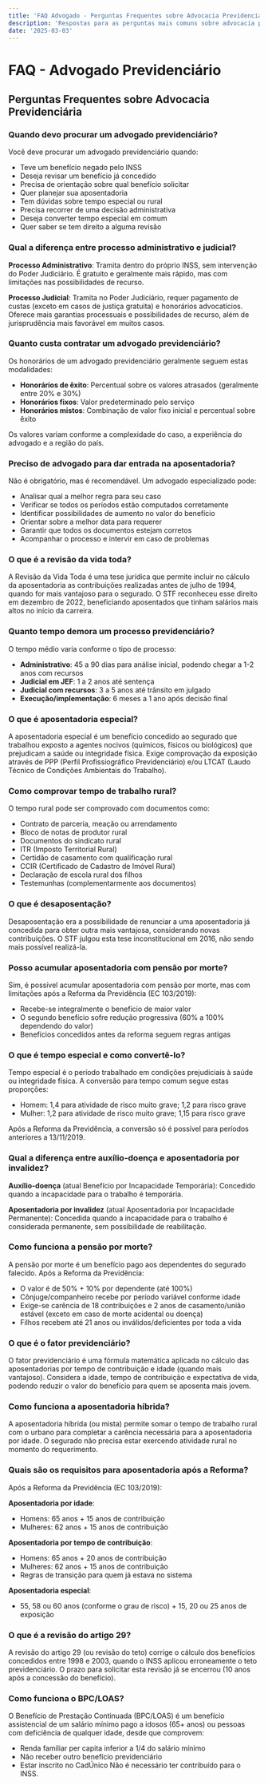 ```yaml
---
title: 'FAQ Advogado - Perguntas Frequentes sobre Advocacia Previdenciária'
description: 'Respostas para as perguntas mais comuns sobre advocacia previdenciária, processos judiciais e administrativos junto ao INSS.'
date: '2025-03-03'
---
```


# FAQ - Advogado Previdenciário

## Perguntas Frequentes sobre Advocacia Previdenciária

### Quando devo procurar um advogado previdenciário?
Você deve procurar um advogado previdenciário quando:
- Teve um benefício negado pelo INSS
- Deseja revisar um benefício já concedido
- Precisa de orientação sobre qual benefício solicitar
- Quer planejar sua aposentadoria
- Tem dúvidas sobre tempo especial ou rural
- Precisa recorrer de uma decisão administrativa
- Deseja converter tempo especial em comum
- Quer saber se tem direito a alguma revisão

### Qual a diferença entre processo administrativo e judicial?
**Processo Administrativo**: Tramita dentro do próprio INSS, sem intervenção do Poder Judiciário. É gratuito e geralmente mais rápido, mas com limitações nas possibilidades de recurso.

**Processo Judicial**: Tramita no Poder Judiciário, requer pagamento de custas (exceto em casos de justiça gratuita) e honorários advocatícios. Oferece mais garantias processuais e possibilidades de recurso, além de jurisprudência mais favorável em muitos casos.

### Quanto custa contratar um advogado previdenciário?
Os honorários de um advogado previdenciário geralmente seguem estas modalidades:
- **Honorários de êxito**: Percentual sobre os valores atrasados (geralmente entre 20% e 30%)
- **Honorários fixos**: Valor predeterminado pelo serviço
- **Honorários mistos**: Combinação de valor fixo inicial e percentual sobre êxito

Os valores variam conforme a complexidade do caso, a experiência do advogado e a região do país.

### Preciso de advogado para dar entrada na aposentadoria?
Não é obrigatório, mas é recomendável. Um advogado especializado pode:
- Analisar qual a melhor regra para seu caso
- Verificar se todos os períodos estão computados corretamente
- Identificar possibilidades de aumento no valor do benefício
- Orientar sobre a melhor data para requerer
- Garantir que todos os documentos estejam corretos
- Acompanhar o processo e intervir em caso de problemas

### O que é a revisão da vida toda?
A Revisão da Vida Toda é uma tese jurídica que permite incluir no cálculo da aposentadoria as contribuições realizadas antes de julho de 1994, quando for mais vantajoso para o segurado. O STF reconheceu esse direito em dezembro de 2022, beneficiando aposentados que tinham salários mais altos no início da carreira.

### Quanto tempo demora um processo previdenciário?
O tempo médio varia conforme o tipo de processo:
- **Administrativo**: 45 a 90 dias para análise inicial, podendo chegar a 1-2 anos com recursos
- **Judicial em JEF**: 1 a 2 anos até sentença
- **Judicial com recursos**: 3 a 5 anos até trânsito em julgado
- **Execução/implementação**: 6 meses a 1 ano após decisão final

### O que é aposentadoria especial?
A aposentadoria especial é um benefício concedido ao segurado que trabalhou exposto a agentes nocivos (químicos, físicos ou biológicos) que prejudicam a saúde ou integridade física. Exige comprovação da exposição através de PPP (Perfil Profissiográfico Previdenciário) e/ou LTCAT (Laudo Técnico de Condições Ambientais do Trabalho).

### Como comprovar tempo de trabalho rural?
O tempo rural pode ser comprovado com documentos como:
- Contrato de parceria, meação ou arrendamento
- Bloco de notas de produtor rural
- Documentos do sindicato rural
- ITR (Imposto Territorial Rural)
- Certidão de casamento com qualificação rural
- CCIR (Certificado de Cadastro de Imóvel Rural)
- Declaração de escola rural dos filhos
- Testemunhas (complementarmente aos documentos)

### O que é desaposentação?
Desaposentação era a possibilidade de renunciar a uma aposentadoria já concedida para obter outra mais vantajosa, considerando novas contribuições. O STF julgou esta tese inconstitucional em 2016, não sendo mais possível realizá-la.

### Posso acumular aposentadoria com pensão por morte?
Sim, é possível acumular aposentadoria com pensão por morte, mas com limitações após a Reforma da Previdência (EC 103/2019):
- Recebe-se integralmente o benefício de maior valor
- O segundo benefício sofre redução progressiva (60% a 100% dependendo do valor)
- Benefícios concedidos antes da reforma seguem regras antigas

### O que é tempo especial e como convertê-lo?
Tempo especial é o período trabalhado em condições prejudiciais à saúde ou integridade física. A conversão para tempo comum segue estas proporções:
- Homem: 1,4 para atividade de risco muito grave; 1,2 para risco grave
- Mulher: 1,2 para atividade de risco muito grave; 1,15 para risco grave

Após a Reforma da Previdência, a conversão só é possível para períodos anteriores a 13/11/2019.

### Qual a diferença entre auxílio-doença e aposentadoria por invalidez?
**Auxílio-doença** (atual Benefício por Incapacidade Temporária): Concedido quando a incapacidade para o trabalho é temporária.

**Aposentadoria por invalidez** (atual Aposentadoria por Incapacidade Permanente): Concedida quando a incapacidade para o trabalho é considerada permanente, sem possibilidade de reabilitação.

### Como funciona a pensão por morte?
A pensão por morte é um benefício pago aos dependentes do segurado falecido. Após a Reforma da Previdência:
- O valor é de 50% + 10% por dependente (até 100%)
- Cônjuge/companheiro recebe por período variável conforme idade
- Exige-se carência de 18 contribuições e 2 anos de casamento/união estável (exceto em caso de morte acidental ou doença)
- Filhos recebem até 21 anos ou inválidos/deficientes por toda a vida

### O que é o fator previdenciário?
O fator previdenciário é uma fórmula matemática aplicada no cálculo das aposentadorias por tempo de contribuição e idade (quando mais vantajoso). Considera a idade, tempo de contribuição e expectativa de vida, podendo reduzir o valor do benefício para quem se aposenta mais jovem.

### Como funciona a aposentadoria híbrida?
A aposentadoria híbrida (ou mista) permite somar o tempo de trabalho rural com o urbano para completar a carência necessária para a aposentadoria por idade. O segurado não precisa estar exercendo atividade rural no momento do requerimento.

### Quais são os requisitos para aposentadoria após a Reforma?
Após a Reforma da Previdência (EC 103/2019):

**Aposentadoria por idade**:
- Homens: 65 anos + 15 anos de contribuição
- Mulheres: 62 anos + 15 anos de contribuição

**Aposentadoria por tempo de contribuição**:
- Homens: 65 anos + 20 anos de contribuição
- Mulheres: 62 anos + 15 anos de contribuição
- Regras de transição para quem já estava no sistema

**Aposentadoria especial**:
- 55, 58 ou 60 anos (conforme o grau de risco) + 15, 20 ou 25 anos de exposição

### O que é a revisão do artigo 29?
A revisão do artigo 29 (ou revisão do teto) corrige o cálculo dos benefícios concedidos entre 1998 e 2003, quando o INSS aplicou erroneamente o teto previdenciário. O prazo para solicitar esta revisão já se encerrou (10 anos após a concessão do benefício).

### Como funciona o BPC/LOAS?
O Benefício de Prestação Continuada (BPC/LOAS) é um benefício assistencial de um salário mínimo pago a idosos (65+ anos) ou pessoas com deficiência de qualquer idade, desde que comprovem:
- Renda familiar per capita inferior a 1/4 do salário mínimo
- Não receber outro benefício previdenciário
- Estar inscrito no CadÚnico
Não é necessário ter contribuído para o INSS.
